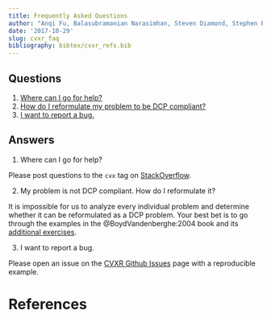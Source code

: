 ```yaml
---
title: Frequently Asked Questions
author: "Anqi Fu, Balasubramanian Narasimhan, Steven Diamond, Stephen Boyd"
date: '2017-10-29'
slug: cvxr_faq
bibliography: bibtex/cvxr_refs.bib
---
```


## Questions

1. [Where can I go for help?](#gen-help)
2. [How do I reformulate my problem to be DCP compliant?](#dcp-help)
3. [I want to report a bug.](#bug)

## Answers

1. <a name="gen-help"></a>Where can I go for help?

Please post questions to the `cvx` tag on [StackOverflow](https://stackoverflow.com/questions/tagged/cvx).

2. <a name="dcp-help"></a>My problem is not DCP compliant. How do I reformulate it?

It is impossible for us to analyze every individual problem and determine whether it can be reformulated as a DCP problem.
Your best bet is to go through the examples in the @BoydVandenberghe:2004 book and its [additional exercises](http://stanford.edu/~boyd/cvxbook/).

3. <a name="bug"></a>I want to report a bug.

Please open an issue on the [CVXR Github
Issues](https://github.com/cvxgrp/CVXR/issues) page with a
reproducible example. 

# References

